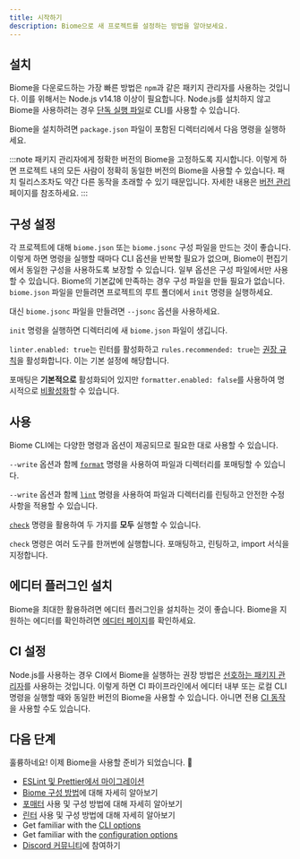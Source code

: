 ```yaml
---
title: 시작하기
description: Biome으로 새 프로젝트를 설정하는 방법을 알아보세요.
---
```



## 설치

Biome을 다운로드하는 가장 빠른 방법은 `npm`과 같은 패키지 관리자를 사용하는 것입니다.
이를 위해서는 Node.js v14.18 이상이 필요합니다.
Node.js를 설치하지 않고 Biome을 사용하려는 경우 [단독 실행 파일](/guides/manual-installation)로 CLI를 사용할 수 있습니다.

Biome을 설치하려면 `package.json` 파일이 포함된 디렉터리에서 다음 명령을 실행하세요.

<PackageManagerCommand
  npm="install --save-dev --save-exact @biomejs/biome"
  pnpm="add --save-dev --save-exact @biomejs/biome"
  yarn="add --dev --exact @biomejs/biome"
  bun="add --dev --exact @biomejs/biome"
  deno="add --dev npm:@biomejs/biome"
/>

:::note
패키지 관리자에게 정확한 버전의 Biome을 고정하도록 지시합니다.
이렇게 하면 프로젝트 내의 모든 사람이 정확히 동일한 버전의 Biome을 사용할 수 있습니다.
패치 릴리스조차도 약간 다른 동작을 초래할 수 있기 때문입니다.
자세한 내용은 [버전 관리](/internals/versioning/) 페이지를 참조하세요.
:::

## 구성 설정

각 프로젝트에 대해 `biome.json` 또는 `biome.jsonc` 구성 파일을 만드는 것이 좋습니다.
이렇게 하면 명령을 실행할 때마다 CLI 옵션을 반복할 필요가 없으며,
Biome이 편집기에서 동일한 구성을 사용하도록 보장할 수 있습니다.
일부 옵션은 구성 파일에서만 사용할 수 있습니다.
Biome의 기본값에 만족하는 경우 구성 파일을 만들 필요가 없습니다.
`biome.json` 파일을 만들려면 프로젝트의 루트 폴더에서 `init` 명령을 실행하세요.

<PackageManagerBiomeCommand command="init"/>

대신 `biome.jsonc` 파일을 만들려면 `--jsonc` 옵션을 사용하세요.

`init` 명령을 실행하면 디렉터리에 새 `biome.json` 파일이 생깁니다.

<DefaultConfiguration/>

`linter.enabled: true`는 린터를 활성화하고 `rules.recommended: true`는 [권장 규칙](/linter/rules/)을 활성화합니다. 이는 기본 설정에 해당합니다.

포매팅은 **기본적으로** 활성화되어 있지만 `formatter.enabled: false`를 사용하여 명시적으로 [비활성화](/reference/configuration/#formatterenabled)할 수 있습니다.

## 사용

Biome CLI에는 다양한 명령과 옵션이 제공되므로 필요한 대로 사용할 수 있습니다.

`--write` 옵션과 함께 [`format`](/reference/cli#biome-format) 명령을 사용하여 파일과 디렉터리를 포매팅할 수 있습니다.

<PackageManagerBiomeCommand command="format --write <파일>"/>

`--write` 옵션과 함께 [`lint`](/reference/cli#biome-lint) 명령을 사용하여 파일과 디렉터리를 린팅하고 안전한 수정 사항을 적용할 수 있습니다.

<PackageManagerBiomeCommand command="lint --write <파일>"/>

[`check`](/reference/cli#biome-check) 명령을 활용하여 두 가지를 **모두** 실행할 수 있습니다.

<PackageManagerBiomeCommand command="check --write <파일>"/>

`check` 명령은 여러 도구를 한꺼번에 실행합니다.
포매팅하고, 린팅하고, import 서식을 지정합니다.

## 에디터 플러그인 설치

Biome을 최대한 활용하려면 에디터 플러그인을 설치하는 것이 좋습니다.
Biome을 지원하는 에디터를 확인하려면 [에디터 페이지](/guides/integrate-in-editor)를 확인하세요.

## CI 설정

Node.js를 사용하는 경우 CI에서 Biome을 실행하는 권장 방법은 [선호하는 패키지 관리자](/guides/getting-started#installation)를 사용하는 것입니다.
이렇게 하면 CI 파이프라인에서 에디터 내부 또는 로컬 CLI 명령을 실행할 때와 동일한 버전의 Biome을 사용할 수 있습니다.
아니면 전용 [CI 동작](/recipes/continuous-integration)을 사용할 수도 있습니다.

## 다음 단계

훌륭하네요! 이제 Biome을 사용할 준비가 되었습니다. 🥳

- [ESLint 및 Prettier에서 마이그레이션](/guides/migrate-eslint-prettier)
- [Biome 구성 방법](/guides/configure-biome)에 대해 자세히 알아보기
- [포매터](/formatter) 사용 및 구성 방법에 대해 자세히 알아보기
- [린터](/linter) 사용 및 구성 방법에 대해 자세히 알아보기
- Get familiar with the [CLI options](/reference/cli)
- Get familiar with the [configuration options](/reference/configuration)
- [Discord 커뮤니티](https://biomejs.dev/chat)에 참여하기
